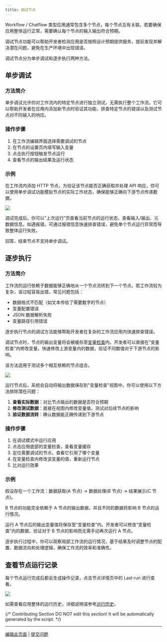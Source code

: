 ```yaml
---
title: 调试节点
---
```


Workflow / Chatflow 类型应用通常包含多个节点，每个节点互有关联。若要确保应用整体运行正常，需要确认每个节点的输入输出符合预期。

调试节点功能可以帮助开发者检测应用是否按照设计预期提供服务，提前发现并解决潜在问题，避免在生产环境中出现错误。

调试节点分为单步调试和逐步执行两种方法。

## 单步调试

### 方法简介

单步调试允许你对工作流内的特定节点进行独立测试，无需执行整个工作流。它可以帮助开发者在应用内添加新节点时验证其功能、排查特定节点的错误以及测试节点对不同输入的响应。

### 操作步骤

1. 在工作流编辑界面选择需要调试的节点
2. 在节点的设置页内填写输入变量
3. 点击执行按钮触发节点运行
4. 查看节点的输出结果及运行状态

### 示例

在工作流内添加 HTTP 节点，为验证该节点能否正确获取并处理 API 响应，你可以使用单步调试功能模拟节点的实际工作状态，确保能够正确向下游节点传递数据。

![](https://assets-docs.dify.ai/2025/04/376c9de6f92cb7a5f97a6661c5e0e9eb.png)

调试完成后，你可以“上次运行”页查看当前节点的运行状态、查看输入/输出、元数据信息。如遇报错，可通过报错信息快速排查错误，避免单个节点运行异常而导致整体运行失败。

<Warning>
    回答、结束节点不支持单步调试。
</Warning>

## 逐步执行

### 方法简介

工作流的运行依赖于数据能够正确地从一个节点流转到下一个节点。若工作流较为复杂，该过程容易出错，常见问题包括：

- 数据格式不匹配（如文本传给了需要数字的节点）
- 变量配置错误
- JSON 数据解析失败
- 变量路径引用错误

逐步执行节点的调试方法能够帮助开发者在复杂的工作流应用内快速排查错误。

调试节点时，节点的输出变量将会被缓存至[变量检查](/zh-hans/guides/workflow/debug-and-preview/variable-inspect)内。开发者可以直接在“变量检查”内修改变量，快速修改上游变量内的数据，验证不同数值对于下游节点的影响。

该方法适用于测试多个相互依赖的节点组合。

![](https://assets-docs.dify.ai/2025/06/f8656d8deeeaefeab0a8d9169f0ed2d3.png)

运行节点后，系统会自动将输出数据保存到"变量检查"视图中。你可以使用以下方法排除潜在问题：

1. **查看实际数据**：对比节点输出的数据是否符合预期
2. **修改测试数据**：直接在视图内修改变量值，测试对后续节点的影响
3. **验证数据流转**：确认数据能正确传递到下游节点

### 操作步骤

1. 在调试模式中运行应用
2. 点击应用底部的变量检查，查看变量缓存
3. 定位需要调试的节点，查看它引用了哪个变量
4. 在变量检查内修改该变量的值，重新运行节点
5. 比对运行效果

### 示例

假设存在一个工作流：数据获取(A 节点) → 数据处理(B 节点) → 结果展示(C 节点)。

B 节点的功能完全依赖于 A 节点的输出数据，并且不同的数据将影响 B 节点的运行情况。

运行 A 节点后的输出变量值将保存至“变量检查”内。开发者可以修改“变量检查”内的数据，验证对于 B 节点的影响而无需手动再次运行 A 节点。

逐步执行过程中，你可以观察局部工作流的运行情况，基于结果及时调整节点的配置、数据流向和处理逻辑，确保工作流的效率和准确性。

## 查看节点运行记录

每个节点运行完成后都会生成操作记录，点击节点详情页中的 Last run 进行查看。

![](https://assets-docs.dify.ai/2025/04/5ee92e6406979f5101d21865f95a86e5.png)

如需查看应用整体的运行历史，详细说明请参考[运行历史](/zh-hans/guides/workflow/debug-and-preview/history-and-logs)。

{/*
Contributing Section
DO NOT edit this section!
It will be automatically generated by the script.
*/}

---

[编辑此页面](https://github.com/langgenius/dify-docs/edit/main/zh-hans/guides/workflow/debug-and-preview/step-run.mdx) | [提交问题](https://github.com/langgenius/dify-docs/issues/new?template=docs.yml)

